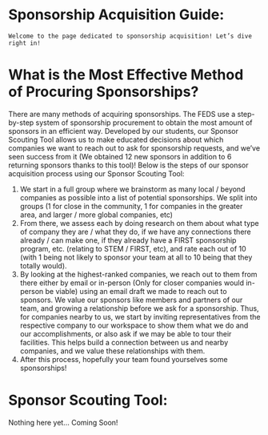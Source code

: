 # Sponsorship Acquisition Guide:
	Welcome to the page dedicated to sponsorship acquisition! Let’s dive right in!

# What is the Most Effective Method of Procuring Sponsorships?
There are many methods of acquiring sponsorships. The FEDS use a step-by-step system of sponsorship procurement to obtain the most amount of sponsors in an efficient way. Developed by our students, our Sponsor Scouting Tool allows us to make educated decisions about which companies we want to reach out to ask for sponsorship requests, and we’ve seen success from it (We obtained 12 new sponsors in addition to 6 returning sponsors thanks to this tool)! Below is the steps of our sponsor acquisition process using our Sponsor Scouting Tool:

1. We start in a full group where we brainstorm as many local / beyond companies as possible into a list of potential sponsorships. We split into groups (1 for close in the community, 1 for companies in the greater area, and larger / more global companies, etc)
2. From there, we assess each by doing research on them about what type of company they are / what they do, if we have any connections there already / can make one, if they already have a FIRST sponsorship program, etc. (relating to STEM / FIRST, etc), and rate each out of 10 (with 1 being not likely to sponsor your team at all to 10 being that they totally would).
3. By looking at the highest-ranked companies, we reach out to them from there either by email or in-person (Only for closer companies would in-person be viable) using an email draft we made to reach out to sponsors. We value our sponsors like members and partners of our team, and growing a relationship before we ask for a sponsorship. Thus, for companies nearby to us, we start by inviting representatives from the respective company to our workspace to show them what we do and our accomplishments, or also ask if we may be able to tour their facilities. This helps build a connection between us and nearby companies, and we value these relationships with them.
4. After this process, hopefully your team found yourselves some sponsorships!

# Sponsor Scouting Tool:
Nothing here yet... Coming Soon!
